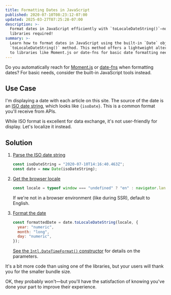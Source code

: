 ```yaml
---
title: Formatting Dates in JavaScript
published: 2020-07-10T08:23:12-07:00
updated: 2025-03-27T07:25:28-07:00
description: >-
  Format dates in JavaScript efficiently with `toLocaleDateString()`—no extra
  libraries required!
summary: >-
  Learn how to format dates in JavaScript using the built-in `Date` object and
  `toLocaleDateString()` method. This method offers a lightweight alternative
  to libraries like Moment.js or date-fns for basic date formatting needs.
---
```





Do you automatically reach for [Moment.js][] or [date-fns][] when formatting
dates? For basic needs, consider the built-in JavaScript tools instead.

## Use Case

I'm displaying a date with each article on this site. The source of the date is
an [ISO date string][iso-8601], which looks like <code>{isoDate}</code>. This
is a common format you'll receive from APIs.

While ISO format is excellent for data exchange, it's not user-friendly for
display. Let's localize it instead.

<LocaleDate client:idle />

## Solution

1. [Parse the ISO date string][date-constructor]

   ```js
   const isoDateString = "2020-07-10T14:16:40.463Z";
   const date = new Date(isoDateString);
   ```

1. [Get the browser locale][navigator.language]

   ```js
   const locale = typeof window === "undefined" ? "en" : navigator.language;
   ```

   If we're not in a browser environment (like during SSR), default to English.

1. [Format the date][tolocaledatestring]

   ```js
   const formattedDate = date.toLocaleDateString(locale, {
     year: "numeric",
     month: "long",
     day: "numeric",
   });
   ```

   [See the `Intl.DateTimeFormat()` constructor][intl-params] for details on
   the parameters.

It's a bit more code than using one of the libraries, but your users will thank
you for the smaller bundle size.

OK, they probably won't—but you'll have the satisfaction of knowing you've done
your part to improve their experience.

<CodeSandbox
  client:idle
  id="interesting-ace-d2tf7g"
  title="demo of toLocaleDateString"
  file="src/App.tsx"
/>

[date-constructor]: https://developer.mozilla.org/en-US/docs/Web/JavaScript/Reference/Global_Objects/Date/Date#Timestamp_string
[date-fns]: https://date-fns.org
[intl-params]: https://developer.mozilla.org/en-US/docs/Web/JavaScript/Reference/Global_Objects/Intl/DateTimeFormat/DateTimeFormat#Parameters
[iso-8601]: https://en.wikipedia.org/wiki/ISO_8601
[moment.js]: https://momentjs.com
[navigator.language]: https://developer.mozilla.org/en-US/docs/Web/API/NavigatorLanguage/language
[tolocaledatestring]: https://developer.mozilla.org/en-US/docs/Web/JavaScript/Reference/Global_Objects/Date/toLocaleDateString
